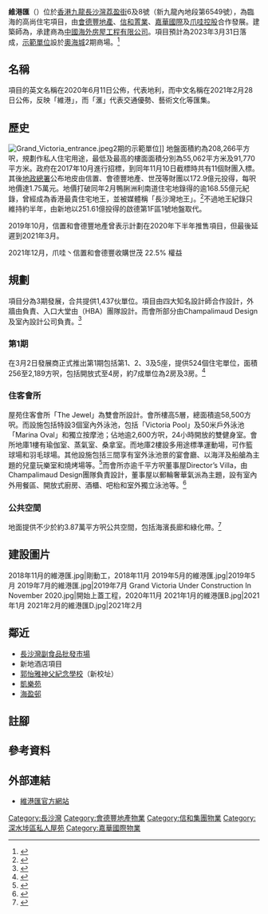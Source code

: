 {{Not|唯港薈|維港頌|維港一號}}
{{Infobox_housinghk | name =  GRAND VICTORIA<br>維港匯
| logo=
| photo= 2021年2月的維港匯A.jpg
| phototitle= 建築中的維港匯（2021年2月）
| address= [[九龍|九龍]][[長沙灣|長沙灣]][[荔盈街|荔盈街]]6及8號
| lot=新九龍內地段第6549號
| developer= [[會德豐地產|會德豐地產]]33.48%、[[信和置業|信和置業]]29.25%、[[嘉華國際|嘉華國際]]22.5% 及[[爪哇控股|爪哇控股]]14.5%
| use = 住宅
| blocknumber = 11
| floornumber = 25-27
| architecture_firm   = {{link-en|王董建築師事務有限公司|Wong Tung & Partners}}
| main_contractor     = [[中國海外房屋工程有限公司|中國海外房屋工程有限公司]]
| yearofcompletion = 第一期：2023年3月31日（預計）<BR>第二期：2023年7月31日（預計）<BR>第三期：2023年5月31日（預計）
| facilities = 住客會所、停車場、海濱長廊及中央廣場
| former= 填海地
| website =  https://www.grandvictoria1.hk/
}}
<mapframe text="地图" width="250" height="250" zoom="16" latitude="22.32751" longitude="114.14803" align="right" lang="zh"/>
'''維港匯'''（{{lang-en|'''GRAND VICTORIA'''}}）位於[[香港|香港]][[九龍|九龍]][[長沙灣|長沙灣]][[荔盈街|荔盈街]]6及8號（新九龍內地段第6549號），為臨海的高尚住宅項目，由[[會德豐地產|會德豐地產]]、[[信和置業|信和置業]]、[[嘉華國際|嘉華國際]]及[[爪哇控股|爪哇控股]]合作發展。建築師為{{link-en|王董建築師事務有限公司|Wong Tung & Partners}}，承建商為[[中國海外房屋工程有限公司|中國海外房屋工程有限公司]]。項目預計為2023年3月31日落成，[[示範單位|示範單位]]設於[[奧海城|奧海城]]2期商場。<ref>{{cite news |title=豪宅市道旺 新盤趕登場 |url=https://orientaldaily.on.cc/cnt/finance/20210227/00204_001.html |accessdate=2021-02-27 |work=東方日報 |date=2021-02-27}}</ref>

==名稱==
項目的英文名稱在2020年6月11日公佈，代表地利，而中文名稱在2021年2月28日公佈，反映「維港」，而「滙」代表交通優勢、藝術文化等匯集。

==歷史==
[[File:Grand_Victoria_entrance.jpeg|thumb]]2期的示範單位]]
地盤面積約為208,266平方呎，規劃作私人住宅用途，最低及最高的樓面面積分別為55,062平方米及91,770平方米。政府在2017年10月進行招標，到同年11月10日截標時共有11個財團入標。其後[[地政總署|地政總署]]公布地皮由信置、會德豐地產、世茂等財團以172.9億元投得，每呎地價達1.75萬元。地價打破同年2月鴨脷洲利南道住宅地錄得的逾168.55億元紀錄，曾經成為香港最貴住宅地王，並被媒體稱「長沙灣地王」。<ref>{{cite news |title=【地王】信和置業172.88億奪長沙灣住宅地 |url=https://hk.on.cc/hk/bkn/cnt/finance/20171115/bkn-20171115163638503-1115_00842_001.html |accessdate=2021-02-27 |publisher=on.cc |date=2017-11-15}}</ref>不過地王紀錄只維持約半年，由新地以251.61億投得的啟德第1F區1號地盤取代。

2019年10月，信置和會德豐地產曾表示計劃在2020年下半年推售項目，但最後延遲到2021年3月。

2021年12月，爪哇丶信置和會德豐收購世茂 22.5% 權益

==規劃==
項目分為3期發展，合共提供1,437伙單位。項目由四大知名設計師合作設計，外牆由{{link-en|Arquitectonica|Arquitectonica}}負責、入口大堂由{{link-en|Hirsch Bedner Associates|Hirsch Bedner Associates}}（HBA）團隊設計。而會所部分由Champalimaud Design及{{link-en|Rottet Studio|Rottet Studio}}室內設計公司負責。<ref>{{cite news |title=【3月新盤巡禮】維港滙I西南九龍新指標 5大發展商合作 4大國際名師打造 |url=https://ps.hket.com/article/2887658/%E3%80%903%E6%9C%88%E6%96%B0%E7%9B%A4%E5%B7%A1%E7%A6%AE%E3%80%91%E7%B6%AD%E6%B8%AF%E6%BB%99I%E8%A5%BF%E5%8D%97%E4%B9%9D%E9%BE%8D%E6%96%B0%E6%8C%87%E6%A8%99%205%E5%A4%A7%E7%99%BC%E5%B1%95%E5%95%86%E5%90%88%E4%BD%9C%204%E5%A4%A7%E5%9C%8B%E9%9A%9B%E5%90%8D%E5%B8%AB%E6%89%93%E9%80%A0?mtc=60007 |accessdate=2021-02-27 |work=香港經濟日報 |date=2021-02-27}}</ref>

===第1期===
在3月2日發展商正式推出第1期包括第1、2、3及5座，提供524個住宅單位，面積256至2,189方呎，包括開放式至4房，約7成單位為2房及3房。<ref>{{cite news |title=維港滙I批預售涉524伙 主打兩三房 市區5新盤共涉1877伙 下月排隊登場 |url=https://news.mingpao.com/pns/%E7%B6%93%E6%BF%9F/article/20210227/s00004/1614363533538/%E7%B6%AD%E6%B8%AF%E6%BB%99i%E6%89%B9%E9%A0%90%E5%94%AE%E6%B6%89524%E4%BC%99-%E4%B8%BB%E6%89%93%E5%85%A9%E4%B8%89%E6%88%BF-%E5%B8%82%E5%8D%805%E6%96%B0%E7%9B%A4%E5%85%B1%E6%B6%891877%E4%BC%99-%E4%B8%8B%E6%9C%88%E6%8E%92%E9%9A%8A%E7%99%BB%E5%A0%B4 |accessdate=2021-02-27 |work=明報 |date=2021-02-27}}</ref>

===住客會所===
屋苑住客會所「The Jewel」為雙會所設計。會所樓高5層，總面積逾58,500方呎。而設施包括特設3個室內外泳池，包括「Victoria Pool」及50米戶外泳池「Marina Oval」和獨立按摩池；佔地逾2,600方呎，24小時開放的雙健身室。會所地庫1樓有瑜伽室、蒸氣室、桑拿室。而地庫2樓設多用途標準運動場，可作籃球場和羽毛球場。其他設施包括三間享有室外泳池景的宴會廳、以海洋及船艙為主題的兒童玩樂室和燒烤場等。<ref>{{cite news |title=【一手盤攻略】西南九龍維港滙I　享受優質臨海生活 |url=https://hk.on.cc/hk/bkn/cnt/finance/20210303/bkn-20210303200739047-0303_00842_001.html |accessdate=2021-03-07 |publisher=on.cc |date=2021-03-03}}</ref>而會所亦逾千平方呎董事屋Director’s Villa，由Champalimaud Design團隊負責設計，董事屋以郵輪奢華氣派為主題，設有室內外用餐區、開放式廚房、酒櫃、吧枱和室外獨立泳池等。<ref>{{cite news |title=GRAND VICTORIA維港滙住客會所設施全面睇 有3個泳池 仲有逾千呎董事屋 |url=https://ps.hket.com/article/2891480/GRAND%20VICTORIA%E7%B6%AD%E6%B8%AF%E6%BB%99%E4%BD%8F%E5%AE%A2%E6%9C%83%E6%89%80%E8%A8%AD%E6%96%BD%E5%85%A8%E9%9D%A2%E7%9D%87%20%E6%9C%893%E5%80%8B%E6%B3%B3%E6%B1%A0%20%E4%BB%B2%E6%9C%89%E9%80%BE%E5%8D%83%E5%91%8E%E8%91%A3%E4%BA%8B%E5%B1%8B?mtc=60007 |accessdate=2021-03-07 |work=香港經濟日報 |date=2021-03-06}}</ref>

===公共空間===
地面提供不少於約3.87萬平方呎公共空間，包括海濱長廊和綠化帶。<ref>{{cite news |author1=顏倫樂 |title=長沙灣地王盤GRAND VICTORIA最快末季開賣 |url=http://paper.wenweipo.com/2020/06/12/FI2006120019.htm |accessdate=2021-02-27 |work=香港文匯報 |date=2020-06-12}}</ref>

==建設圖片==
<gallery>
2018年11月的維港匯.jpg|剛動工，2018年11月
2019年5月的維港匯.jpg|2019年5月
2019年7月的維港匯.jpg|2019年7月
Grand Victoria Under Construction In November 2020.jpg|開始上蓋工程，2020年11月
2021年1月的維港匯B.jpg|2021年1月
2021年2月的維港匯D.jpg|2021年2月
</gallery>

==鄰近==
*[[長沙灣副食品批發市場|長沙灣副食品批發市場]]
*新地酒店項目
*[[郭怡雅神父紀念學校|郭怡雅神父紀念學校]]（新校址）
*[[凱樂苑|凱樂苑]]
*[[海盈邨|海盈邨]]

==註腳==
{{notefoot}}

==參考資料==
{{reflist|2}}

==外部連結==
* [https://www.grandvictoria1.hk/ 維港匯官方網站]

{{九龍倉集團/會德豐}}
{{信和置業}}
{{嘉華集團}}
{{爪哇控股}}

[[Category:長沙灣|Category:長沙灣]]
[[Category:會德豐地產物業|Category:會德豐地產物業]]
[[Category:信和集團物業|Category:信和集團物業]]
[[Category:深水埗區私人屋苑|Category:深水埗區私人屋苑]]
[[Category:嘉華國際物業|Category:嘉華國際物業]]